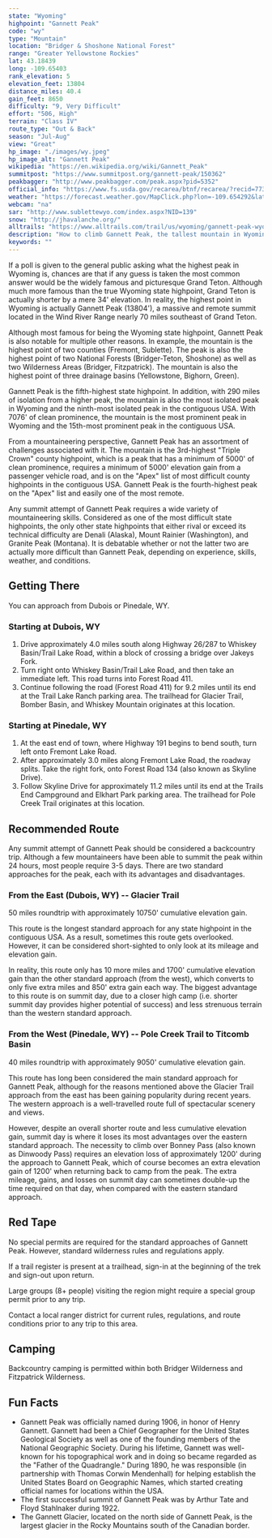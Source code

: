 ```yaml
---
state: "Wyoming"
highpoint: "Gannett Peak"
code: "wy"
type: "Mountain"
location: "Bridger & Shoshone National Forest"
range: "Greater Yellowstone Rockies"
lat: 43.18439
long: -109.65403
rank_elevation: 5
elevation_feet: 13804
distance_miles: 40.4
gain_feet: 8650
difficulty: "9, Very Difficult"
effort: "506, High"
terrain: "Class IV"
route_type: "Out & Back"
season: "Jul-Aug"
view: "Great"
hp_image: "./images/wy.jpeg"
hp_image_alt: "Gannett Peak"
wikipedia: "https://en.wikipedia.org/wiki/Gannett_Peak"
summitpost: "https://www.summitpost.org/gannett-peak/150362"
peakbagger: "http://www.peakbagger.com/peak.aspx?pid=5352"
official_info: "https://www.fs.usda.gov/recarea/btnf/recarea/?recid=77360"
weather: "https://forecast.weather.gov/MapClick.php?lon=-109.654292&lat=43.1844"
webcam: "na"
sar: "http://www.sublettewyo.com/index.aspx?NID=139"
snow: "http://jhavalanche.org/"
alltrails: "https://www.alltrails.com/trail/us/wyoming/gannett-peak-wyoming-highpoint"
description: "How to climb Gannett Peak, the tallest mountain in Wyoming."
keywords: ""
---
```


If a poll is given to the general public asking what the highest peak in Wyoming is, chances are that if any guess is taken the most common answer would be the widely famous and picturesque Grand Teton. Although much more famous than the true Wyoming state highpoint, Grand Teton is actually shorter by a mere 34' elevation. In reality, the highest point in Wyoming is actually Gannett Peak (13804'), a massive and remote summit located in the Wind River Range nearly 70 miles southeast of Grand Teton.

Although most famous for being the Wyoming state highpoint, Gannett Peak is also notable for multiple other reasons. In example, the mountain is the highest point of two counties (Fremont, Sublette). The peak is also the highest point of two National Forests (Bridger-Teton, Shoshone) as well as two Wilderness Areas (Bridger, Fitzpatrick). The mountain is also the highest point of three drainage basins (Yellowstone, Bighorn, Green).

Gannett Peak is the fifth-highest state highpoint. In addition, with 290 miles of isolation from a higher peak, the mountain is also the most isolated peak in Wyoming and the ninth-most isolated peak in the contiguous USA. With 7076' of clean prominence, the mountain is the most prominent peak in Wyoming and the 15th-most prominent peak in the contiguous USA.

From a mountaineering perspective, Gannett Peak has an assortment of challenges associated with it. The mountain is the 3rd-highest "Triple Crown" county highpoint, which is a peak that has a minimum of 5000' of clean prominence, requires a minimum of 5000' elevation gain from a passenger vehicle road, and is on the "Apex" list of most difficult county highpoints in the contiguous USA. Gannett Peak is the fourth-highest peak on the "Apex" list and easily one of the most remote.

Any summit attempt of Gannett Peak requires a wide variety of mountaineering skills. Considered as one of the most difficult state highpoints, the only other state highpoints that either rival or exceed its technical difficulty are Denali (Alaska), Mount Rainier (Washington), and Granite Peak (Montana). It is debatable whether or not the latter two are actually more difficult than Gannett Peak, depending on experience, skills, weather, and conditions.

## Getting There
You can approach from Dubois or Pinedale, WY.

### Starting at Dubois, WY
1. Drive approximately 4.0 miles south along Highway 26/287 to Whiskey Basin/Trail Lake Road, within a block of crossing a bridge over Jakeys Fork.
2. Turn right onto Whiskey Basin/Trail Lake Road, and then take an immediate left. This road turns into Forest Road 411.
3. Continue following the road (Forest Road 411) for 9.2 miles until its end at the Trail Lake Ranch parking area. The trailhead for Glacier Trail, Bomber Basin, and Whiskey Mountain originates at this location.

### Starting at Pinedale, WY
1. At the east end of town, where Highway 191 begins to bend south, turn left onto Fremont Lake Road.
2. After approximately 3.0 miles along Fremont Lake Road, the roadway splits. Take the right fork, onto Forest Road 134 (also known as Skyline Drive).
3. Follow Skyline Drive for approximately 11.2 miles until its end at the Trails End Campground and Elkhart Park parking area. The trailhead for Pole Creek Trail originates at this location.

## Recommended Route
Any summit attempt of Gannett Peak should be considered a backcountry trip. Although a few mountaineers have been able to summit the peak within 24 hours, most people require 3-5 days. There are two standard approaches for the peak, each with its advantages and disadvantages.

### From the East (Dubois, WY) -- Glacier Trail
50 miles roundtrip with approximately 10750' cumulative elevation gain.

This route is the longest standard approach for any state highpoint in the contiguous USA. As a result, sometimes this route gets overlooked. However, it can be considered short-sighted to only look at its mileage and elevation gain.

In reality, this route only has 10 more miles and 1700' cumulative elevation gain than the other standard approach (from the west), which converts to only five extra miles and 850' extra gain each way. The biggest advantage to this route is on summit day, due to a closer high camp (i.e. shorter summit day provides higher potential of success) and less strenuous terrain than the western standard approach.

### From the West (Pinedale, WY) -- Pole Creek Trail to Titcomb Basin
40 miles roundtrip with approximately 9050' cumulative elevation gain.

This route has long been considered the main standard approach for Gannett Peak, although for the reasons mentioned above the Glacier Trail approach from the east has been gaining popularity during recent years. The western approach is a well-travelled route full of spectacular scenery and views.

However, despite an overall shorter route and less cumulative elevation gain, summit day is where it loses its most advantages over the eastern standard approach. The necessity to climb over Bonney Pass (also known as Dinwoody Pass) requires an elevation loss of approximately 1200' during the approach to Gannett Peak, which of course becomes an extra elevation gain of 1200' when returning back to camp from the peak. The extra mileage, gains, and losses on summit day can sometimes double-up the time required on that day, when compared with the eastern standard approach.

## Red Tape
No special permits are required for the standard approaches of Gannett Peak. However, standard wilderness rules and regulations apply.

If a trail register is present at a trailhead, sign-in at the beginning of the trek and sign-out upon return.

Large groups (8+ people) visiting the region might require a special group permit prior to any trip.

Contact a local ranger district for current rules, regulations, and route conditions prior to any trip to this area.

## Camping
Backcountry camping is permitted within both Bridger Wilderness and Fitzpatrick Wilderness.

## Fun Facts
- Gannett Peak was officially named during 1906, in honor of Henry Gannett. Gannett had been a Chief Geographer for the United States Geological Society as well as one of the founding members of the National Geographic Society. During his lifetime, Gannett was well-known for his topographical work and in doing so became regarded as the "Father of the Quadrangle." During 1890, he was responsible (in partnership with Thomas Corwin Mendenhall) for helping establish the United States Board on Geographic Names, which started creating official names for locations within the USA.
- The first successful summit of Gannett Peak was by Arthur Tate and Floyd Stahlnaker during 1922.
- The Gannett Glacier, located on the north side of Gannett Peak, is the largest glacier in the Rocky Mountains south of the Canadian border.
